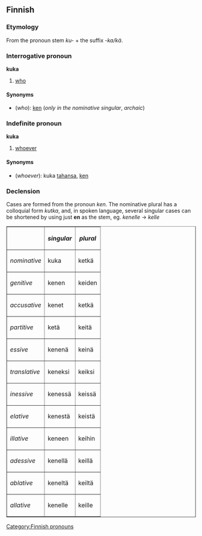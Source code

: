 ==Finnish==

===Etymology===
From the pronoun stem ''ku-'' + the suffix ''-ka/kä''.

===Interrogative pronoun===
'''kuka'''

# [[who]]

====Synonyms====
*(''who''): [[ken#Finnish|ken]] (''only in the nominative singular'', ''archaic'')

===Indefinite pronoun===
'''kuka'''

# [[whoever]]

====Synonyms====
*(''whoever''): kuka [[tahansa]], [[ken#Finnish|ken]]

===Declension===
Cases are formed from the pronoun ''ken''. The nominative plural has a colloquial form ''kutka'', and, in spoken language, several singular cases can be shortened by using just '''en''' as the stem, eg. ''kenelle'' -> ''kelle'' 

<table border="1">
<tr><th>&nbsp;</th><th>''singular''</th><th>''plural''</th></tr>
<tr><td>''nominative''</td> <td>kuka</td>   <td>ketkä</td></tr>
<tr><td>''genitive''</td>   <td>kenen</td>  <td>keiden</td></tr>
<tr><td>''accusative''</td> <td>kenet</td>  <td>ketkä</td></tr>
<tr><td>''partitive''</td>  <td>ketä</td>   <td>keitä</td></tr>
<tr><td>''essive''</td>     <td>kenenä</td> <td>keinä</td></tr>
<tr><td>''translative''</td><td>keneksi</td><td>keiksi</td></tr>
<tr><td>''inessive''</td>   <td>kenessä</td><td>keissä</td></tr>
<tr><td>''elative''</td>    <td>kenestä</td><td>keistä</td></tr>
<tr><td>''illative''</td>   <td>keneen</td> <td>keihin</td></tr>
<tr><td>''adessive''</td>   <td>kenellä</td><td>keillä</td></tr>
<tr><td>''ablative''</td>   <td>keneltä</td><td>keiltä</td></tr>
<tr><td>''allative''</td>   <td>kenelle</td><td>keille</td></tr>
</table>

[[Category:Finnish pronouns]]